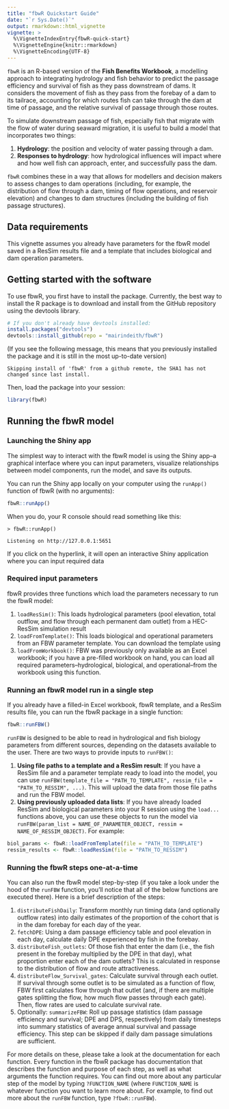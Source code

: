 ```yaml
---
title: "fbwR Quickstart Guide"
date: "`r Sys.Date()`"
output: rmarkdown::html_vignette
vignette: >
  %\VignetteIndexEntry{fbwR-quick-start}
  %\VignetteEngine{knitr::rmarkdown}
  %\VignetteEncoding{UTF-8}
---
```


`fbwR` is an R-based version of the **Fish Benefits Workbook**, a modelling approach to integrating hydrology and fish behavior to predict the passage efficiency and survival of fish as they pass downstream of dams.
It considers the movement of fish as they pass from the forebay of a dam to its tailrace, accounting for which routes fish can take through the dam at time of passage, and the relative survival of passage through those routes.

To simulate downstream passage of fish, especially fish that migrate with the flow of water during seaward migration, it is useful to build a model that incorporates two things: 

1. **Hydrology**: the position and velocity of water passing through a dam.
2. **Responses to hydrology**: how hydrological influences will impact where and how well fish can approach, enter, and successfully pass the dam.

`fbwR` combines these in a way that allows for modellers and decision makers to assess changes to dam operations (including, for example, the distribution of flow through a dam, timing of flow operations, and reservoir elevation) and changes to dam structures (including the building of fish passage structures). 

## Data requirements

This vignette assumes you already have parameters for the fbwR model saved in a ResSim results file and a template that includes biological and dam operation parameters. 

## Getting started with the software

To use fbwR, you first have to install the package.
Currently, the best way to install the R package is to download and install from the GitHub repository using the devtools library.

```r
# If you don't already have devtools installed: 
install.packages("devtools")
devtools::install_github(repo = "mairindeith/fbwR")
```

(If you see the following message, this means that you previously installed the package and it is still in the most up-to-date version)

```
Skipping install of 'fbwR' from a github remote, the SHA1 has not changed since last install.
```

Then, load the package into your session: 

```r
library(fbwR)
```

## Running the fbwR model

### Launching the Shiny app

The simplest way to interact with the fbwR model is using the Shiny app--a graphical interface where you can input parameters, visualize relationships between model components, run the model, and save its outputs.

You can run the Shiny app locally on your computer using the `runApp()` function of fbwR (with no arguments):

```r
fbwR::runApp()
``` 

When you do, your R console should read something like this: 

```
> fbwR::runApp()

Listening on http://127.0.0.1:5651
```

If you click on the hyperlink, it will open an interactive Shiny application where you can input required data 

### Required input parameters

fbwR provides three functions which load the parameters necessary to run the fbwR model: 

1. `loadResSim()`: This loads hydrological parameters (pool elevation, total outflow, and flow through each permanent dam outlet) from a HEC-ResSim simulation result
2. `loadFromTemplate()`: This loads biological and operational parameters from an FBW parameter template. You can download the template using 
3. `loadFromWorkbook()`: FBW was previously only available as an Excel workbook; if you have a pre-filled workbook on hand, you can load all required parameters--hydrological, biological, and operational--from the workbook using this function.

### Running an fbwR model run in a single step

If you already have a filled-in Excel workbook, fbwR template, and a ResSim results file, you can run the fbwR package in a single function:
 
```r
fbwR::runFBW()
```

`runFBW` is designed to be able to read in hydrological and fish biology parameters from different sources, depending on the datasets available to the user.
There are two ways to provide inputs to `runFBW()`: 

1. **Using file paths to a template and a ResSim result**: If you have a ResSim file and a parameter template ready to load into the model, you can use `runFBW(template_file = "PATH_TO_TEMPLATE", ressim_file = "PATH_TO_RESSIM", ...)`. This will upload the data from those file paths and run the FBW model.
2. **Using previously uploaded data lists**: If you have already loaded ResSim and biological parameters into your R session using the `load...` functions above, you can use these objects to run the model via `runFBW(param_list = NAME_OF_PARAMETER_OBJECT, ressim = NAME_OF_RESSIM_OBJECT)`. For example: 

```r
biol_params <- fbwR::loadFromTemplate(file = "PATH_TO_TEMPLATE")
ressim_results <- fbwR::loadResSim(file = "PATH_TO_RESSIM")
```


### Running the fbwR steps one-at-a-time 

You can also run the fbwR model step-by-step (if you take a look under the hood of the `runFBW` function, you'll notice that all of the below functions are executed there). 
Here is a brief description of the steps:

1. `distributeFishDaily`: Transform monthly run timing data (and optionally outflow rates) into daily estimates of the proportion of the cohort that is in the dam forebay for each day of the year.
2. `fetchDPE`: Using a dam passage efficiency table and pool elevation in each day, calculate daily DPE experienced by fish in the forebay.
3. `distributeFish_outlets`: Of those fish that enter the dam (i.e., the fish present in the forebay multiplied by the DPE in that day), what proportion enter each of the dam outlets? This is calculated in response to the distribution of flow and route attractiveness.
4. `distributeFlow_Survival_gates`: Calculate survival through each outlet. If survival through some outlet is to be simulated as a function of flow, FBW first calculates flow through that outlet (and, if there are multiple gates splitting the flow, how much flow passes through each gate). Then, flow rates are used to calculate survival rate. 
5. Optionally: `summarizeFBW`: Roll up passage statistics (dam passage efficiency and survival; DPE and DPS, respectively) from daily timesteps into summary statistics of average annual survival and passage efficiency. This step can be skipped if daily dam passage simulations are sufficient.  

For more details on these, please take a look at the documentation for each function. 
Every function in the fbwR package has documentation that describes the function and purpose of each step, as well as what arguments the function requires. 
You can find out more about any particular step of the model by typing `?FUNCTION_NAME` (where `FUNCTION_NAME` is whatever function you want to learn more about. For example, to find out more about the `runFBW` function, type `?fbwR::runFBW`). 
